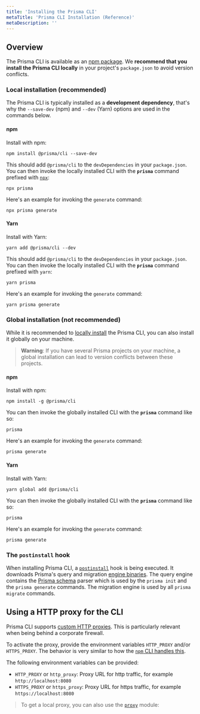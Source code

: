 ```yaml
---
title: 'Installing the Prisma CLI'
metaTitle: 'Prisma CLI Installation (Reference)'
metaDescription: ''
---
```


## Overview

The Prisma CLI is available as an [npm package](). We **recommend that you install the Prisma CLI locally** in your project's `package.json` to avoid version conflicts.

### Local installation (recommended)

The Prisma CLI is typically installed as a **development dependency**, that's why the `--save-dev` (npm) and `--dev` (Yarn) options are used in the commands below.

#### npm

Install with npm:

```
npm install @prisma/cli --save-dev
```

This should add `@prisma/cli` to the `devDependencies` in your `package.json`. You can then invoke the locally installed CLI with the **`prisma`** command prefixed with [`npx`](https://github.com/npm/npx#readme):

```
npx prisma
```

Here's an example for invoking the `generate` command:

```
npx prisma generate
```

#### Yarn

Install with Yarn:

```
yarn add @prisma/cli --dev
```

This should add `@prisma/cli` to the `devDependencies` in your `package.json`. You can then invoke the locally installed CLI with the **`prisma`** command prefixed with `yarn`:

```
yarn prisma
```

Here's an example for invoking the `generate` command:

```
yarn prisma generate
```

### Global installation (not recommended)

While it is recommended to [locally install](#local-installation-recommended) the Prisma CLI, you can also install it globally on your machine.

> **Warning**: If you have several Prisma projects on your machine, a global installation can lead to version conflicts between these projects.

#### npm

Install with npm:

```
npm install -g @prisma/cli
```

You can then invoke the globally installed CLI with the **`prisma`** command like so:

```
prisma
```

Here's an example for invoking the `generate` command:

```
prisma generate
```

#### Yarn

Install with Yarn:

```
yarn global add @prisma/cli
```

You can then invoke the globally installed CLI with the **`prisma`** command like so:

```
prisma
```

Here's an example for invoking the `generate` command:

```
prisma generate
```

### The `postinstall` hook

When installing Prisma CLI, a [`postinstall`](https://github.com/prisma/prisma/blob/master/cli/sdk/package.json#L13) hook is being executed. It downloads Prisma's query and migration [engine binaries](https://github.com/prisma/prisma-engine). The query engine contains the [Prisma schema](../prisma-schema/) parser which is used by the `prisma init` and the `prisma generate` commands. The migration engine is used by all `prisma migrate` commands.

## Using a HTTP proxy for the CLI

Prisma CLI supports [custom HTTP proxies](https://github.com/prisma/prisma/issues/506). This is particularly relevant when being behind a corporate firewall.

To activate the proxy, provide the environment variables `HTTP_PROXY` and/or `HTTPS_PROXY`. The behavior is very similar to how the [`npm` CLI handles this](https://docs.npmjs.com/misc/config#https-proxy).

The following environment variables can be provided:

- `HTTP_PROXY` or `http_proxy`: Proxy URL for http traffic, for example `http://localhost:8080`
- `HTTPS_PROXY` or `https_proxy`: Proxy URL for https traffic, for example `https://localhost:8080`

> To get a local proxy, you can also use the [`proxy`](https://www.npmjs.com/package/proxy) module:
